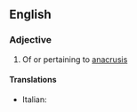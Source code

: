 ==English==

===Adjective===
{{en-adj}}

# Of or pertaining to [[anacrusis]]

====Translations====
{{trans-top|anacrusic}}
* Italian: {{t|it|anacrusico}}
{{trans-mid}}
{{trans-bottom}}